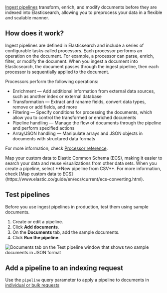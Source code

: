 [Ingest pipelines](app/management/ingest/ingest_pipelines) transform, enrich, and modify documents before they are indexed into Elasticsearch, 
allowing you to preprocess your data in a flexible and scalable manner.

## How does it work?

Ingest pipelines are defined in Elasticsearch and include a series of configurable tasks called processors. Each processor performs an operation on 
the document. For example, a processor can parse, enrich, filter, or modify the document. When you ingest a document into Elasticsearch, the document passes through the ingest pipeline, then
each processor is sequentially applied to the document. 

Processors perform the following operations:

- Enrichment &mdash; Add additional information from external data sources, such as another index or external database
- Transformation &mdash; Extract and raname fields, convert data types, remove or add fields, and more
- Filtering &mdash; Specify conditions for processing the documents, which allow you to control the transformed or enriched documents
- Pipeline handling &mdash; Manage the flow of documents through the pipeline and perform specified actions 
- Array/JSON handling &mdash; Manipulate arrays and JSON objects in documents with structured data formats

For more information, check [Processor reference](https://www.elastic.co/guide/en/elasticsearch/reference/current/processors.html#ingest-processors-categories). 

<DocCallOut title="Tip">
Map your custom data to Elastic Common Schema (ECS), making it easier to search your data and reuse visualizations from other data sets. 
When you create a pipeline, select **New pipeline from CSV**. For more information, check [Map custom data to ECS](https://www.elastic.co/guide/en/ecs/current/ecs-converting.html).
</DocCallOut>

## Test pipelines

Before you use ingest pipelines in production, test them using sample documents.

1. Create or edit a pipeline.
1. Click **Add documents**.
1. On the **Documents** tab, add the sample documents. 
1. Click **Run the pipeline**.

![Documents tab on the Test pipeline window that shows two sample documents in JSON format](./images/ingest-pipelines-test.gif)

## Add a pipeline to an indexing request

Use the `pipeline` query parameter to apply a pipeline to documents in 
[individual or bulk requests](https://www.elastic.co/guide/en/elasticsearch/reference/current/ingest.html#add-pipeline-to-indexing-request)